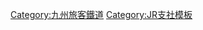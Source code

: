 {{Navbox
|bodyclass=hlist

| style  = width:800px
| state  = show
| name   = JR九州支社
| title  = [[九州旅客鐵道]]支社
| list1  = 
*[[九州旅客鐵道九州北部地區本社|九州北部地區本社]]
*[[九州旅客鐵道長崎支社|長崎支社]]
*[[九州旅客鐵道大分支社|大分支社]]
*[[九州旅客鐵道熊本支社|熊本支社]]
*[[九州旅客鐵道鹿兒島支社|鹿兒島支社]]
| image  = [[File:JR_logo_(kyushu).svg|32px]]
}}
<noinclude> 
[[Category:九州旅客鐵道]]
[[Category:JR支社模板]]
</noinclude>